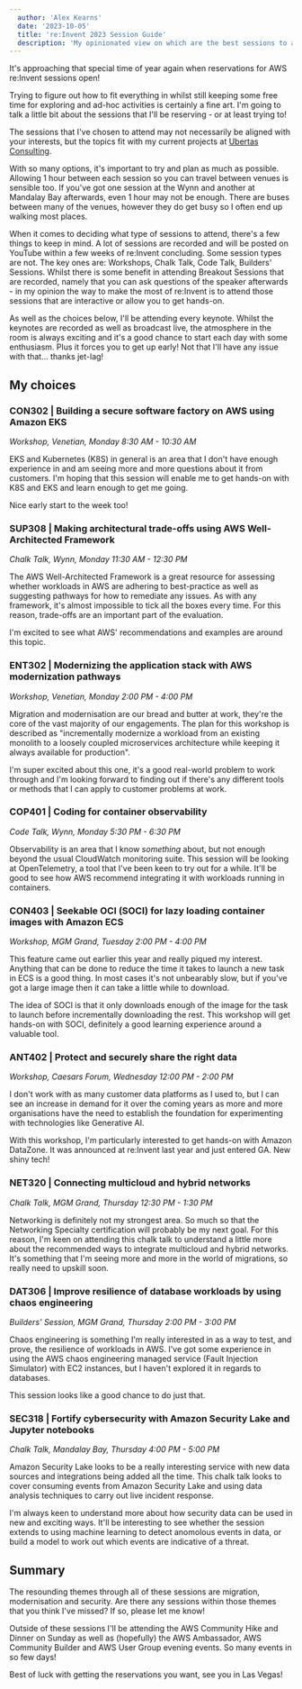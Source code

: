 ```yaml
---
  author: 'Alex Kearns'
  date: '2023-10-05'
  title: 're:Invent 2023 Session Guide'
  description: 'My opinionated view on which are the best sessions to attend at re:Invent 2023.'
---
```


It's approaching that special time of year again when reservations for AWS
re:Invent sessions open!

Trying to figure out how to fit everything in whilst still keeping some free
time for exploring and ad-hoc activities is certainly a fine art. I'm going to
talk a little bit about the sessions that I'll be reserving - or at least trying
to!

The sessions that I've chosen to attend may not necessarily be aligned with your
interests, but the topics fit with my current projects at
[Ubertas Consulting](https://ubertasconsulting.com).

With so many options, it's important to try and plan as much as possible.
Allowing 1 hour between each session so you can travel between venues is
sensible too. If you've got one session at the Wynn and another at Mandalay Bay
afterwards, even 1 hour may not be enough. There are buses between many of the
venues, however they do get busy so I often end up walking most places.

When it comes to deciding what type of sessions to attend, there's a few things
to keep in mind. A lot of sessions are recorded and will be posted on YouTube
within a few weeks of re:Invent concluding. Some session types are not. The key
ones are: Workshops, Chalk Talk, Code Talk, Builders' Sessions. Whilst there is
some benefit in attending Breakout Sessions that are recorded, namely that you
can ask questions of the speaker afterwards - in my opinion the way to make the
most of re:Invent is to attend those sessions that are interactive or allow you
to get hands-on.

As well as the choices below, I'll be attending every keynote. Whilst the
keynotes are recorded as well as broadcast live, the atmosphere in the room is
always exciting and it's a good chance to start each day with some enthusiasm.
Plus it forces you to get up early! Not that I'll have any issue with that...
thanks jet-lag!

## My choices

### CON302 | Building a secure software factory on AWS using Amazon EKS

_Workshop, Venetian, Monday 8:30 AM - 10:30 AM_

EKS and Kubernetes (K8S) in general is an area that I don't have enough
experience in and am seeing more and more questions about it from customers. I'm
hoping that this session will enable me to get hands-on with K8S and EKS and
learn enough to get me going.

Nice early start to the week too!

### SUP308 | Making architectural trade-offs using AWS Well-Architected Framework

_Chalk Talk, Wynn, Monday 11:30 AM - 12:30 PM_

The AWS Well-Architected Framework is a great resource for assessing whether
workloads in AWS are adhering to best-practice as well as suggesting pathways
for how to remediate any issues. As with any framework, it's almost impossible
to tick all the boxes every time. For this reason, trade-offs are an important
part of the evaluation.

I'm excited to see what AWS' recommendations and examples are around this topic.

### ENT302 | Modernizing the application stack with AWS modernization pathways

_Workshop, Venetian, Monday 2:00 PM - 4:00 PM_

Migration and modernisation are our bread and butter at work, they're the core
of the vast majority of our engagements. The plan for this workshop is described
as "incrementally modernize a workload from an existing monolith to a loosely
coupled microservices architecture while keeping it always available for
production".

I'm super excited about this one, it's a good real-world problem to work through
and I'm looking forward to finding out if there's any different tools or methods
that I can apply to customer problems at work.

### COP401 | Coding for container observability

_Code Talk, Wynn, Monday 5:30 PM - 6:30 PM_

Observability is an area that I know _something_ about, but not enough beyond
the usual CloudWatch monitoring suite. This session will be looking at
OpenTelemetry, a tool that I've been keen to try out for a while. It'll be good
to see how AWS recommend integrating it with workloads running in containers.

### CON403 | Seekable OCI (SOCI) for lazy loading container images with Amazon ECS

_Workshop, MGM Grand, Tuesday 2:00 PM - 4:00 PM_

This feature came out earlier this year and really piqued my interest. Anything
that can be done to reduce the time it takes to launch a new task in ECS is a
good thing. In most cases it's not unbearably slow, but if you've got a large
image then it can take a little while to download.

The idea of SOCI is that it only downloads enough of the image for the task to
launch before incrementally downloading the rest. This workshop will get
hands-on with SOCI, definitely a good learning experience around a valuable
tool.

### ANT402 | Protect and securely share the right data

_Workshop, Caesars Forum, Wednesday 12:00 PM - 2:00 PM_

I don't work with as many customer data platforms as I used to, but I can see an
increase in demand for it over the coming years as more and more organisations
have the need to establish the foundation for experimenting with technologies
like Generative AI.

With this workshop, I'm particularly interested to get hands-on with Amazon
DataZone. It was announced at re:Invent last year and just entered GA. New shiny
tech!

### NET320 | Connecting multicloud and hybrid networks

_Chalk Talk, MGM Grand, Thursday 12:30 PM - 1:30 PM_

Networking is definitely not my strongest area. So much so that the Networking
Specialty certification will probably be my next goal. For this reason, I'm keen
on attending this chalk talk to understand a little more about the recommended
ways to integrate multicloud and hybrid networks. It's something that I'm seeing
more and more in the world of migrations, so really need to upskill soon.

### DAT306 | Improve resilience of database workloads by using chaos engineering

_Builders' Session, MGM Grand, Thursday 2:00 PM - 3:00 PM_

Chaos engineering is something I'm really interested in as a way to test, and
prove, the resilience of workloads in AWS. I've got some experience in using the
AWS chaos engineering managed service (Fault Injection Simulator) with EC2
instances, but I haven't explored it in regards to databases.

This session looks like a good chance to do just that.

### SEC318 | Fortify cybersecurity with Amazon Security Lake and Jupyter notebooks

_Chalk Talk, Mandalay Bay, Thursday 4:00 PM - 5:00 PM_

Amazon Security Lake looks to be a really interesting service with new data
sources and integrations being added all the time. This chalk talk looks to
cover consuming events from Amazon Security Lake and using data analysis
techniques to carry out live incident response.

I'm always keen to understand more about how security data can be used in new
and exciting ways. It'll be interesting to see whether the session extends to
using machine learning to detect anomolous events in data, or build a model to
work out which events are indicative of a threat.

## Summary

The resounding themes through all of these sessions are migration, modernisation
and security. Are there any sessions within those themes that you think I've
missed? If so, please let me know!

Outside of these sessions I'll be attending the AWS Community Hike and Dinner on
Sunday as well as (hopefully) the AWS Ambassador, AWS Community Builder and AWS
User Group evening events. So many events in so few days!

Best of luck with getting the reservations you want, see you in Las Vegas!
